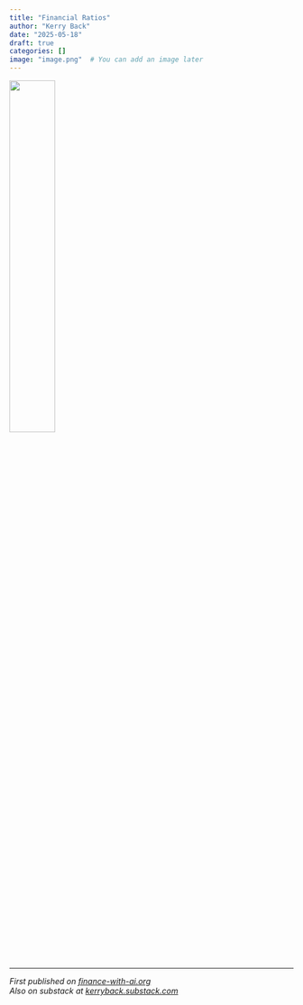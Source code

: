 ```yaml
---
title: "Financial Ratios"
author: "Kerry Back"
date: "2025-05-18"
draft: true
categories: []
image: "image.png"  # You can add an image later
---
```


![](image.png){width=40% fig-align="center"}

---

*First published on [finance-with-ai.org](https://finance-with-ai.org)* <br>
*Also on substack at [kerryback.substack.com](https://kerryback.substack.com)*